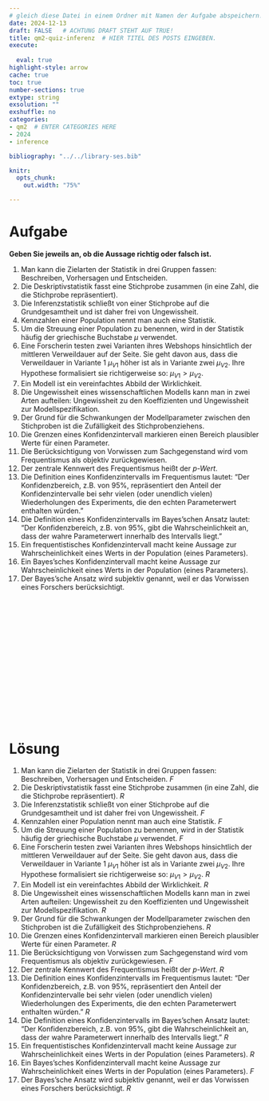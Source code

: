 ```yaml
---
# gleich diese Datei in einem Ordner mit Namen der Aufgabe abspeichern!
date: 2024-12-13
draft: FALSE   # ACHTUNG DRAFT STEHT AUF TRUE!
title: qm2-quiz-inferenz  # HIER TITEL DES POSTS EINGEBEN.
execute: 
  
  eval: true 
highlight-style: arrow 
cache: true
toc: true
number-sections: true
extype: string
exsolution: ""
exshuffle: no
categories:
- qm2  # ENTER CATEGORIES HERE
- 2024
- inference

bibliography: "../../library-ses.bib"

knitr:
  opts_chunk:
    out.width: "75%"

---
```






# Aufgabe 


**Geben Sie jeweils an, ob die Aussage richtig oder falsch ist.**





1. Man kann die Zielarten der Statistik in drei Gruppen fassen: Beschreiben, Vorhersagen und Entscheiden. 
2. Die Deskriptivstatistik fasst eine Stichprobe zusammen (in eine Zahl, die die Stichprobe repräsentiert). 
3. Die Inferenzstatistik schließt von einer Stichprobe auf die Grundgesamtheit und ist daher frei von Ungewissheit. 
4. Kennzahlen einer Population nennt man auch eine Statistik. 
5. Um die Streuung einer Population zu benennen, wird in der Statistik häufig der griechische Buchstabe $\mu$ verwendet. 
6. Eine Forscherin testen zwei Varianten ihres Webshops hinsichtlich der mittleren Verweildauer auf der Seite. Sie geht davon aus, dass die Verweildauer in Variante 1 $\mu_{V1}$ höher ist als in Variante zwei  $\mu_{V2}$. Ihre Hypothese formalisiert sie richtigerweise so: $\mu_{V1} > \mu_{V2}$.
7. Ein Modell ist ein vereinfachtes Abbild der Wirklichkeit. 
8. Die Ungewissheit eines wissenschaftlichen Modells kann man in zwei Arten aufteilen: Ungewissheit zu den Koeffizienten und Ungewissheit zur Modellspezifikation. 
9. Der Grund für die Schwankungen der Modellparameter zwischen den Stichproben ist die Zufälligkeit des Stichprobenziehens. 
10. Die Grenzen eines Konfidenzintervall markieren einen Bereich plausibler Werte für einen Parameter. 
11. Die Berücksichtigung von Vorwissen zum Sachgegenstand wird vom Frequentismus als objektiv zurückgewiesen. 
12. Der zentrale Kennwert des Frequentismus heißt der *p-Wert*. 
13. Die Definition eines Konfidenzintervalls im Frequentismus lautet: "Der Konfidenzbereich, z.B. von 95%, repräsentiert den Anteil der Konfidenzintervalle bei sehr vielen (oder unendlich vielen) Wiederholungen des Experiments, die den echten Parameterwert enthalten würden." 
14. Die Definition eines Konfidenzintervalls im Bayes'schen Ansatz lautet: "Der Konfidenzbereich, z.B. von 95%, gibt die Wahrscheinlichkeit an, dass der wahre Parameterwert innerhalb des Intervalls liegt." 
15. Ein frequentistisches Konfidenzintervall macht keine Aussage zur Wahrscheinlichkeit eines Werts in der Population (eines Parameters). 
16. Ein Bayes'sches Konfidenzintervall macht keine Aussage zur Wahrscheinlichkeit eines Werts in der Population (eines Parameters). 
17. Der Bayes'sche Ansatz wird subjektiv genannt, weil er das Vorwissen eines Forschers berücksichtigt. 

</br>
</br>
</br>

</br>
</br>
</br>

</br>
</br>
</br>

</br>
</br>
</br>











# Lösung 




1. Man kann die Zielarten der Statistik in drei Gruppen fassen: Beschreiben, Vorhersagen und Entscheiden. *F*
2. Die Deskriptivstatistik fasst eine Stichprobe zusammen (in eine Zahl, die die Stichprobe repräsentiert). *R*
3. Die Inferenzstatistik schließt von einer Stichprobe auf die Grundgesamtheit und ist daher frei von Ungewissheit. *F*
4. Kennzahlen einer Population nennt man auch eine Statistik. *F*
5. Um die Streuung einer Population zu benennen, wird in der Statistik häufig der griechische Buchstabe $\mu$ verwendet. *F*
6. Eine Forscherin testen zwei Varianten ihres Webshops hinsichtlich der mittleren Verweildauer auf der Seite. Sie geht davon aus, dass die Verweildauer in Variante 1 $\mu_{V1}$ höher ist als in Variante zwei  $\mu_{V2}$. Ihre Hypothese formalisiert sie richtigerweise so: $\mu_{V1} > \mu_{V2}$. *R*
7. Ein Modell ist ein vereinfachtes Abbild der Wirklichkeit. *R*
8. Die Ungewissheit eines wissenschaftlichen Modells kann man in zwei Arten aufteilen: Ungewissheit zu den Koeffizienten und Ungewissheit zur Modellspezifikation. *R*
9. Der Grund für die Schwankungen der Modellparameter zwischen den Stichproben ist die Zufälligkeit des Stichprobenziehens. *R*
10. Die Grenzen eines Konfidenzintervall markieren einen Bereich plausibler Werte für einen Parameter. *R*
11. Die Berücksichtigung von Vorwissen zum Sachgegenstand wird vom Frequentismus als objektiv zurückgewiesen. *F*
12. Der zentrale Kennwert des Frequentismus heißt der *p-Wert*. *R*
13. Die Definition eines Konfidenzintervalls im Frequentismus lautet: "Der Konfidenzbereich, z.B. von 95%, repräsentiert den Anteil der Konfidenzintervalle bei sehr vielen (oder unendlich vielen) Wiederholungen des Experiments, die den echten Parameterwert enthalten würden." *R*
14. Die Definition eines Konfidenzintervalls im Bayes'schen Ansatz lautet: "Der Konfidenzbereich, z.B. von 95%, gibt die Wahrscheinlichkeit an, dass der wahre Parameterwert innerhalb des Intervalls liegt." *R*
15. Ein frequentistisches Konfidenzintervall macht keine Aussage zur Wahrscheinlichkeit eines Werts in der Population (eines Parameters). *R*
16. Ein Bayes'sches Konfidenzintervall macht keine Aussage zur Wahrscheinlichkeit eines Werts in der Population (eines Parameters). *F*
17. Der Bayes'sche Ansatz wird subjektiv genannt, weil er das Vorwissen eines Forschers berücksichtigt. *R*



